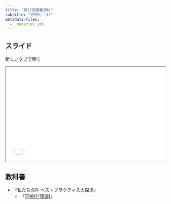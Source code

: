 ```yaml
---
title: "第12回講義資料"
subtitle: "可視化 (1)"
metadata-files: 
  - _material.yml
---
```


## スライド {.unlisted}

<a href="../../slides/micro/visualization1.html" class="btn btn-primary btn-sm" target="_blank" role="button"><i class="bi bi-window"></i> 新しいタブで開く</a>

```{=html}
<iframe class="slide-deck" src="../../slides/micro/visualization1.html" width="100%" style="aspect-ratio: 16 / 9.5;"></iframe>
```

## 教科書

* 『私たちのR: ベストプラクティスの探求』
   * 「[可視化[理論]](https://www.jaysong.net/RBook/visualization1.html)」
